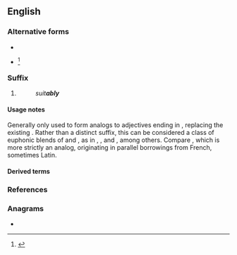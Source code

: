 {{also|ably}}
==English==

===Alternative forms===
* {{l|en|-ibly}}
* {{l|en|-bly}}<ref>{{R:RHCD|page=4}}</ref>

===Suffix===
{{en-suffix|cat2=adverb-forming suffixes}}

# {{non-gloss definition|Used to form [[adverb]]s corresponding to [[adjective]]s that end in [[-able]].}}
#: ''suit'''ably'''''

====Usage notes====
Generally only used to form analogs to adjectives ending in {{m|en|-able}}, replacing the existing {{m|en|-able}}. Rather than a distinct suffix, this can be considered a class of euphonic blends of {{m|en||-ble}} and {{m|en|-ly}}, as in {{m|en|feebly}}, {{m|en|nimbly}}, and {{m|en|nobly}}, among others. Compare {{m|en|-ability}}, which is more strictly an analog, originating in parallel borrowings from French, sometimes Latin.

====Derived terms====
{{suffixsee|en}}

===References===
<references/>

===Anagrams===
* {{anagrams|en|Alby|blay}}